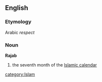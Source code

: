 ==English==
===Etymology===
Arabic ''respect''
===Noun===
{{wikipedia}}
'''Rajab'''
# the seventh month of the [[Islamic calendar]]
[[category:Islam]]